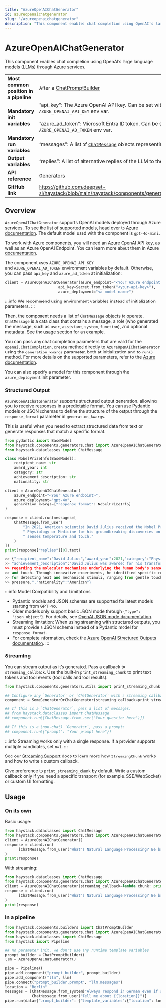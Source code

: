 ```yaml
---
title: "AzureOpenAIChatGenerator"
id: azureopenaichatgenerator
slug: "/azureopenaichatgenerator"
description: "This component enables chat completion using OpenAI’s large language models (LLMs) through Azure services."
---
```


# AzureOpenAIChatGenerator

This component enables chat completion using OpenAI’s large language models (LLMs) through Azure services.

|  |  |
| --- | --- |
| **Most common position in a pipeline** | After a [ChatPromptBuilder](../builders/chatpromptbuilder.mdx) |
| **Mandatory init variables** | "api_key": The Azure OpenAI API key. Can be set with `AZURE_OPENAI_API_KEY` env var.  <br /> <br />"azure_ad_token": Microsoft Entra ID token. Can be set with `AZURE_OPENAI_AD_TOKEN` env var. |
| **Mandatory run variables** | “messages”: A list of [`ChatMessage`](../../concepts/data-classes/chatmessage.mdx)  objects representing the chat |
| **Output variables** | “replies”: A list of alternative replies of the LLM to the input chat |
| **API reference** | [Generators](/reference/generators-api) |
| **GitHub link** | https://github.com/deepset-ai/haystack/blob/main/haystack/components/generators/chat/azure.py |

## Overview

`AzureOpenAIChatGenerator` supports OpenAI models deployed through Azure services. To see the list of supported models, head over to Azure [documentation](https://learn.microsoft.com/en-us/azure/ai-services/openai/concepts/models?source=recommendations). The default model used with the component is `gpt-4o-mini`.

To work with Azure components, you will need an Azure OpenAI API key, as well as an Azure OpenAI Endpoint. You can learn more about them in Azure [documentation](https://learn.microsoft.com/en-us/azure/ai-services/openai/reference).

The component uses `AZURE_OPENAI_API_KEY` and `AZURE_OPENAI_AD_TOKEN` environment variables by default. Otherwise, you can pass `api_key` and `azure_ad_token` at initialization:

```python
client = AzureOpenAIChatGenerator(azure_endpoint="<Your Azure endpoint e.g. `https://your-company.azure.openai.com/>",
                        api_key=Secret.from_token("<your-api-key>"),
                        azure_deployment="<a model name>")
```

:::info
We recommend using environment variables instead of initialization parameters.
:::

Then, the component needs a list of `ChatMessage` objects to operate. `ChatMessage` is a data class that contains a message, a role (who generated the message, such as `user`, `assistant`, `system`, `function`), and optional metadata. See the [usage](https://www.notion.so/AzureOpenAIChatGenerator-c20636ac8b914ab798439a5f7a273ff0?pvs=21) section for an example.

You can pass any chat completion parameters that are valid for the `openai.ChatCompletion.create` method directly to `AzureOpenAIChatGenerator` using the `generation_kwargs` parameter, both at initialization and to `run()` method. For more details on the supported parameters, refer to the [Azure documentation](https://learn.microsoft.com/en-us/azure/ai-services/openai/reference).

You can also specify a model for this component through the `azure_deployment` init parameter.

### Structured Output

`AzureOpenAIChatGenerator` supports structured output generation, allowing you to receive responses in a predictable format. You can use Pydantic models or JSON schemas to define the structure of the output through the `response_format` parameter in `generation_kwargs`.

This is useful when you need to extract structured data from text or generate responses that match a specific format.

```python
from pydantic import BaseModel
from haystack.components.generators.chat import AzureOpenAIChatGenerator
from haystack.dataclasses import ChatMessage

class NobelPrizeInfo(BaseModel):
    recipient_name: str
    award_year: int
    category: str
    achievement_description: str
    nationality: str

client = AzureOpenAIChatGenerator(
    azure_endpoint="<Your Azure endpoint>",
    azure_deployment="gpt-4o",
    generation_kwargs={"response_format": NobelPrizeInfo}
)

response = client.run(messages=[
    ChatMessage.from_user(
        "In 2021, American scientist David Julius received the Nobel Prize in"
        " Physiology or Medicine for his groundbreaking discoveries on how the human body"
        " senses temperature and touch."
    )
])
print(response["replies"][0].text)

>> {"recipient_name":"David Julius","award_year":2021,"category":"Physiology or Medicine",
>> "achievement_description":"David Julius was awarded for his transformative findings
>> regarding the molecular mechanisms underlying the human body's sense of temperature
>> and touch. Through innovative experiments, he identified specific receptors responsible
>> for detecting heat and mechanical stimuli, ranging from gentle touch to pain-inducing
>> pressure.","nationality":"American"}
```

:::info Model Compatibility and Limitations

- Pydantic models and JSON schemas are supported for latest models starting from GPT-4o.
- Older models only support basic JSON mode through `{"type": "json_object"}`. For details, see [OpenAI JSON mode documentation](https://platform.openai.com/docs/guides/structured-outputs#json-mode).
- Streaming limitation: When using streaming with structured outputs, you must provide a JSON schema instead of a Pydantic model for `response_format`.
- For complete information, check the [Azure OpenAI Structured Outputs documentation](https://learn.microsoft.com/en-us/azure/ai-services/openai/how-to/structured-outputs).
:::

### Streaming

You can stream output as it’s generated. Pass a callback to `streaming_callback`. Use the built-in `print_streaming_chunk` to print text tokens and tool events (tool calls and tool results).

```python
from haystack.components.generators.utils import print_streaming_chunk

## Configure any `Generator` or `ChatGenerator` with a streaming callback
component = SomeGeneratorOrChatGenerator(streaming_callback=print_streaming_chunk)

## If this is a `ChatGenerator`, pass a list of messages:
## from haystack.dataclasses import ChatMessage
## component.run([ChatMessage.from_user("Your question here")])

## If this is a (non-chat) `Generator`, pass a prompt:
## component.run({"prompt": "Your prompt here"})
```

:::info
Streaming works only with a single response. If a provider supports multiple candidates, set `n=1`.
:::

See our [Streaming Support](guides-to-generators/choosing-the-right-generator.mdx#streaming-support) docs to learn more how `StreamingChunk` works and how to write a custom callback.

Give preference to `print_streaming_chunk` by default. Write a custom callback only if you need a specific transport (for example, SSE/WebSocket) or custom UI formatting.

## Usage

### On its own

Basic usage:

```python
from haystack.dataclasses import ChatMessage
from haystack.components.generators.chat import AzureOpenAIChatGenerator
client = AzureOpenAIChatGenerator()
response = client.run(
	  [ChatMessage.from_user("What's Natural Language Processing? Be brief.")]
)
print(response)
```

With streaming:

```python
from haystack.dataclasses import ChatMessage
from haystack.components.generators.chat import AzureOpenAIChatGenerator
client = AzureOpenAIChatGenerator(streaming_callback=lambda chunk: print(chunk.content, end="", flush=True))
response = client.run(
	  [ChatMessage.from_user("What's Natural Language Processing? Be brief.")]
)
print(response)
```

### In a pipeline

```python
from haystack.components.builders import ChatPromptBuilder
from haystack.components.generators.chat import AzureOpenAIChatGenerator
from haystack.dataclasses import ChatMessage
from haystack import Pipeline

## no parameter init, we don't use any runtime template variables
prompt_builder = ChatPromptBuilder()
llm = AzureOpenAIChatGenerator()

pipe = Pipeline()
pipe.add_component("prompt_builder", prompt_builder)
pipe.add_component("llm", llm)
pipe.connect("prompt_builder.prompt", "llm.messages")
location = "Berlin"
messages = [ChatMessage.from_system("Always respond in German even if some input data is in other languages."),
            ChatMessage.from_user("Tell me about {{location}}")]
pipe.run(data={"prompt_builder": {"template_variables":{"location": location}, "template": messages}})
```
